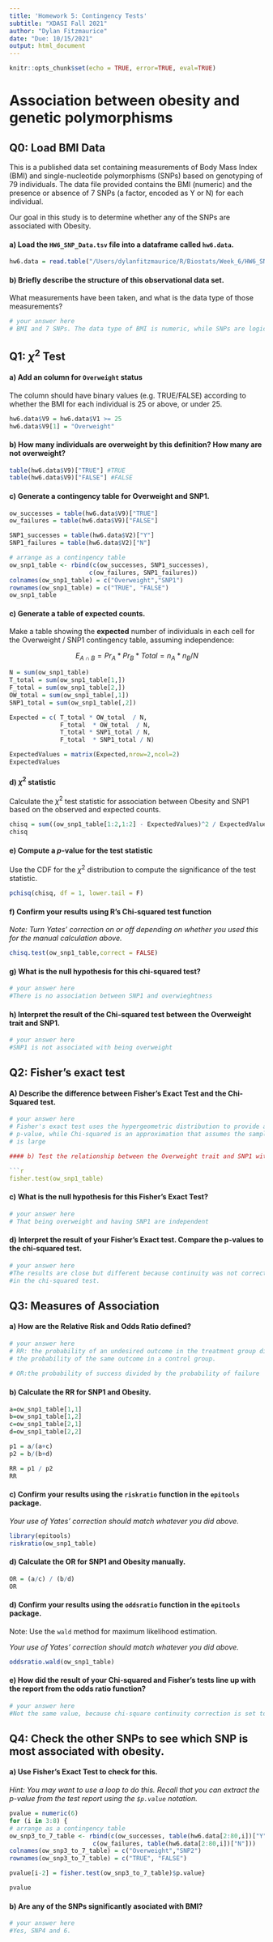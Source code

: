 ```yaml
---
title: 'Homework 5: Contingency Tests'
subtitle: "XDASI Fall 2021"
author: "Dylan Fitzmaurice"
date: "Due: 10/15/2021"
output: html_document
---
```


```r
knitr::opts_chunk$set(echo = TRUE, error=TRUE, eval=TRUE)
```


# Association between obesity and genetic polymorphisms

## Q0: Load BMI Data

This is a published data set containing measurements of Body Mass Index (BMI) and single-nucleotide polymorphisms (SNPs) based on genotyping of 79 individuals. The data file provided contains the BMI (numeric) and the presence or absence of 7 SNPs (a factor, encoded as Y or N) for each individual.

Our goal in this study is to determine whether any of the SNPs are associated with Obesity.

#### a) Load the `HW6_SNP_Data.tsv` file into a dataframe called `hw6.data`.

```r
hw6.data = read.table("/Users/dylanfitzmaurice/R/Biostats/Week_6/HW6_SNP_Data.tsv")
```

#### b) Briefly describe the structure of this observational data set. 

What measurements have been taken, and what is the data type of those measurements?

```r
# your answer here
# BMI and 7 SNPs. The data type of BMI is numeric, while SNPs are logical (Y/N). 
```


## Q1: $\chi^2$ Test

#### a) Add an column for `Overweight` status

The column should have binary values (e.g. TRUE/FALSE) according to whether the BMI for each individual is 25 or above, or under 25.


```r
hw6.data$V9 = hw6.data$V1 >= 25
hw6.data$V9[1] = "Overweight"

```

#### b) How many individuals are overweight by this definition? How many are not overweight?

```r
table(hw6.data$V9)["TRUE"] #TRUE
table(hw6.data$V9)["FALSE"] #FALSE
```

#### c) Generate a contingency table for Overweight and SNP1.

```r
ow_successes = table(hw6.data$V9)["TRUE"]
ow_failures = table(hw6.data$V9)["FALSE"]

SNP1_successes = table(hw6.data$V2)["Y"]
SNP1_failures = table(hw6.data$V2)["N"]

# arrange as a contingency table
ow_snp1_table <- rbind(c(ow_successes, SNP1_successes),
                      c(ow_failures, SNP1_failures))
colnames(ow_snp1_table) = c("Overweight","SNP1")
rownames(ow_snp1_table) = c("TRUE", "FALSE")
ow_snp1_table
```

#### c) Generate a table of expected counts.

Make a table showing the **expected** number of individuals in each cell for the Overweight / SNP1 contingency table, assuming independence:

$$E_{A{\cap}B} = Pr_A * Pr_B * Total = n_A * n_B/ N$$

```r
N = sum(ow_snp1_table)
T_total = sum(ow_snp1_table[1,])
F_total = sum(ow_snp1_table[2,])
OW_total = sum(ow_snp1_table[,1])
SNP1_total = sum(ow_snp1_table[,2])

Expected = c( T_total * OW_total  / N,
              F_total  * OW_total  / N,
              T_total * SNP1_total / N,
              F_total  * SNP1_total / N)

ExpectedValues = matrix(Expected,nrow=2,ncol=2)
ExpectedValues
```

#### d) $\chi^2$ statistic

Calculate the $\chi^2$ test statistic for association between Obesity and SNP1 based on the observed and expected counts.

```r

chisq = sum((ow_snp1_table[1:2,1:2] - ExpectedValues)^2 / ExpectedValues )
chisq


```


#### e) Compute a $p$-value for the test statistic

Use the CDF for the $\chi^2$ distribution to compute the significance of the test statistic.

```r
pchisq(chisq, df = 1, lower.tail = F)
```

#### f) Confirm your results using R's Chi-squared test function

*Note: Turn Yates' correction on or off depending on whether you used this for the manual calculation above.*

```r
chisq.test(ow_snp1_table,correct = FALSE)

```

#### g) What is the null hypothesis for this chi-squared test?

```r
# your answer here
#There is no association between SNP1 and overwieghtness 
```

#### h) Interpret the result of the Chi-squared test between the Overweight trait and SNP1.

```r
# your answer here
#SNP1 is not associated with being overweight
```


## Q2: Fisher's exact test

#### A) Describe the difference between Fisher's Exact Test and the Chi-Squared test.

```r
# your answer here
# Fisher's exact test uses the hypergeometric distribution to provide an exact 
# p-value, while Chi-squared is an approximation that assumes the sample size 
# is large

#### b) Test the relationship between the Overweight trait and SNP1 with a Fisher's Exact Test.

```r
fisher.test(ow_snp1_table)
```

#### c) What is the null hypothesis for this Fisher's Exact Test?

```r
# your answer here
# That being overweight and having SNP1 are independent
```


#### d) Interpret the result of your Fisher's Exact test. Compare the p-values to the chi-squared test.

```r
# your answer here
#The results are close but different because continuity was not corrected for 
#in the chi-squared test.
```


## Q3: Measures of Association

#### a) How are the Relative Risk and Odds Ratio defined?

```r
# your answer here
# RR: the probability of an undesired outcome in the treatment group divided by 
# the probability of the same outcome in a control group.
  
# OR:the probability of success divided by the probability of failure

```

#### b) Calculate the RR for SNP1 and Obesity.

```r
a=ow_snp1_table[1,1]
b=ow_snp1_table[1,2]
c=ow_snp1_table[2,1]
d=ow_snp1_table[2,2]

p1 = a/(a+c)
p2 = b/(b+d)

RR = p1 / p2
RR
```

#### c) Confirm your results using the `riskratio` function in the `epitools` package.

*Your use of Yates' correction should match whatever you did above.*

```r
library(epitools)
riskratio(ow_snp1_table)
```

#### d) Calculate the OR for SNP1 and Obesity manually.

```r
OR = (a/c) / (b/d)
OR
```

#### d) Confirm your results using the `oddsratio` function in the `epitools` package.

Note: Use the `wald` method for maximum likelihood estimation.

*Your use of Yates' correction should match whatever you did above.*

```r
oddsratio.wald(ow_snp1_table)
```

#### e) How did the result of your Chi-squared and Fisher's tests line up with the report from the odds ratio function?

```r
# your answer here
#Not the same value, because chi-square continuity correction is set to false
```


## Q4: Check the other SNPs to see which SNP is most associated with obesity.

#### a) Use Fisher's Exact Test to check for this.

*Hint: You may want to use a loop to do this. Recall that you can extract the p-value from the test report using the `$p.value` notation.*

```r

pvalue = numeric(6)
for (i in 3:8) {
# arrange as a contingency table
ow_snp3_to_7_table <- rbind(c(ow_successes, table(hw6.data[2:80,i])["Y"]),
                       c(ow_failures, table(hw6.data[2:80,i])["N"]))
colnames(ow_snp3_to_7_table) = c("Overweight","SNP2")
rownames(ow_snp3_to_7_table) = c("TRUE", "FALSE")

pvalue[i-2] = fisher.test(ow_snp3_to_7_table)$p.value}

pvalue

```

#### b) Are any of the SNPs significantly asociated with BMI?

```r
# your answer here
#Yes, SNP4 and 6. 
```
